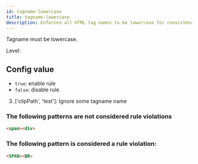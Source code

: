```yaml
---
id: tagname-lowercase
title: tagname-lowercase
description: Enforces all HTML tag names to be lowercase for consistency and standards compliance.
---
```



Tagname must be lowercase.

Level: <Badge text="Error" variant="danger" />

## Config value

- `true`: enable rule
- `false`: disable rule

3. ['clipPath', 'test']: Ignore some tagname name

### The following patterns are **not** considered rule violations

```html
<span><div>
```

### The following pattern is considered a rule violation:

```html
<SPAN><BR>
```
